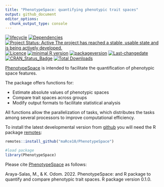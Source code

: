 ```yaml
---
title: "PhenotypeSpace: quantifying phenotypic trait spaces"
output: github_document
editor_options: 
  chunk_output_type: console
---
```


<!-- README.md is generated from README.Rmd. Please edit that file -->

[![lifecycle](https://img.shields.io/badge/lifecycle-maturing-brightgreen.svg)](https://lifecycle.r-lib.org/articles/stages.html) [![Dependencies](https://tinyverse.netlify.com/badge/PhenotypeSpace)](https://cran.r-project.org/package=PhenotypeSpace) [![Project Status: Active  The project has reached a stable, usable state and is being actively developed.](https://www.repostatus.org/badges/latest/active.svg)](https://www.repostatus.org/#active) [![Licence](https://img.shields.io/badge/licence-GPL--3-blue.svg)](https://www.gnu.org/licenses/gpl-3.0.en.html) [![minimal R version](https://img.shields.io/badge/R%3E%3D-`r strsplit(gsub("depends: R \\(|\\)", "", grep("^DEPENDS", ignore.case = TRUE, readLines(con = "./DESCRIPTION"), value = TRUE), ignore.case = TRUE), ",")[[1]][1]`-6666ff.svg)](https://cran.r-project.org/) [![packageversion](https://img.shields.io/badge/Package%20version-`r gsub("version: |version:", "", grep("^version", ignore.case = TRUE, readLines(con = "./DESCRIPTION"), value = TRUE), ignore.case = TRUE)`-orange.svg?style=flat-square)](commits/develop) [![Last-changedate](https://img.shields.io/badge/last%20change-`r gsub('-', '--', Sys.Date())`-yellowgreen.svg)](/commits/master) [![CRAN_Status_Badge](https://www.r-pkg.org/badges/version/PhenotypeSpace)](https://cran.r-project.org/package=PhenotypeSpace)
[![Total Downloads](https://cranlogs.r-pkg.org/badges/grand-total/PhenotypeSpace)](https://cranlogs.r-pkg.org/badges/grand-total/PhenotypeSpace)

[PhenotypeSpace](https://github.com/maRce10/PhenotypeSpace) is intended to facilitate the quantification of phenotypic space features.

The package offers functions for:

   - Estimate absolute values of phenotypic spaces
   - Compare trait spaces across groups
   - Modify output formats to facilitate statistical analysis
   
All functions allow the parallelization of tasks, which distributes the tasks among several processors to improve computational efficiency. 


To install the latest developmental version from [github](https://github.com/) you will need the R package [remotes](https://cran.r-project.org/package=remotes):

```r
remotes::install_github("maRce10/PhenotypeSpace")

#load package
library(PhenotypeSpace)

```

Please cite [PhenotypeSpace](https://github.com/maRce10/PhenotypeSpace) as follows:

Araya-Salas, M., & K. Odom. 2022. PhenotypeSpace: and R package to quantify and compare phenotypic trait spaces. R package version 0.1.0.

